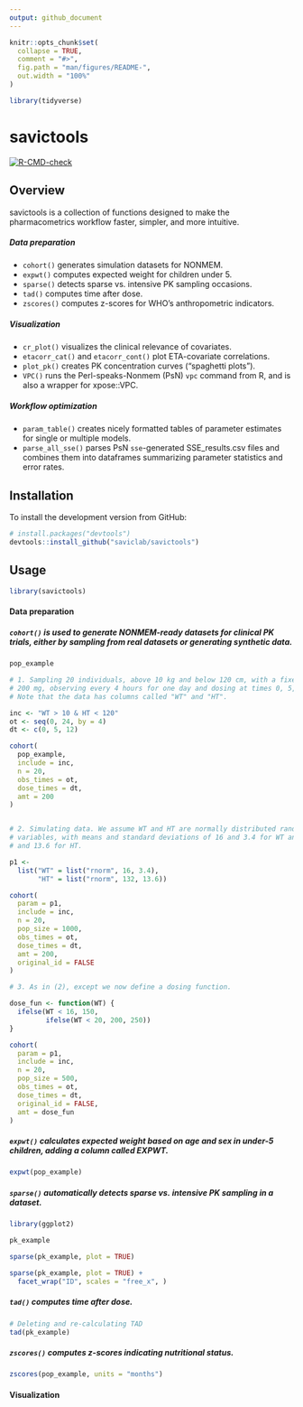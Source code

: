 ```yaml
---
output: github_document
---
```


<!-- README.md is generated from README.Rmd. Please edit that file -->

```r
knitr::opts_chunk$set(
  collapse = TRUE,
  comment = "#>",
  fig.path = "man/figures/README-",
  out.width = "100%"
)

library(tidyverse)
```

# savictools

<!-- badges: start -->
[![R-CMD-check](https://github.com/saviclab/savictools/workflows/R-CMD-check/badge.svg)](https://github.com/saviclab/savictools/actions)
<!-- badges: end -->

## Overview
savictools is a collection of functions designed to make the pharmacometrics 
workflow faster, simpler, and more intuitive.

##### Data preparation
- `cohort()` generates simulation datasets for NONMEM.
- `expwt()` computes expected weight for children under 5.
- `sparse()` detects sparse vs. intensive PK sampling occasions.
- `tad()` computes time after dose.
- `zscores()` computes z-scores for WHO's anthropometric indicators.

##### Visualization
- `cr_plot()` visualizes the clinical relevance of covariates.
- `etacorr_cat()` and `etacorr_cont()` plot ETA-covariate correlations.
- `plot_pk()` creates PK concentration curves ("spaghetti plots").
- `VPC()` runs the Perl-speaks-Nonmem (PsN) `vpc` command from R, and is also a wrapper for xpose::VPC.

##### Workflow optimization
- `param_table()` creates nicely formatted tables of parameter estimates for single or multiple models.
- `parse_all_sse()` parses PsN `sse`-generated SSE_results.csv files and combines them into dataframes summarizing parameter statistics and error rates.


## Installation
To install the development version from GitHub:
``` r
# install.packages("devtools")
devtools::install_github("saviclab/savictools")
```

## Usage
```r
library(savictools)
```


#### Data preparation

##### `cohort()` is used to generate NONMEM-ready datasets for clinical PK trials, either by sampling from real datasets or generating synthetic data.
```r

pop_example

# 1. Sampling 20 individuals, above 10 kg and below 120 cm, with a fixed dose of
# 200 mg, observing every 4 hours for one day and dosing at times 0, 5, and 12.
# Note that the data has columns called "WT" and "HT".

inc <- "WT > 10 & HT < 120"
ot <- seq(0, 24, by = 4)
dt <- c(0, 5, 12)

cohort(
  pop_example,
  include = inc,
  n = 20,
  obs_times = ot,
  dose_times = dt,
  amt = 200
)


# 2. Simulating data. We assume WT and HT are normally distributed random
# variables, with means and standard deviations of 16 and 3.4 for WT and 132
# and 13.6 for HT.

p1 <-
  list("WT" = list("rnorm", 16, 3.4),
       "HT" = list("rnorm", 132, 13.6))

cohort(
  param = p1,
  include = inc,
  n = 20,
  pop_size = 1000,
  obs_times = ot,
  dose_times = dt,
  amt = 200,
  original_id = FALSE
)

# 3. As in (2), except we now define a dosing function.

dose_fun <- function(WT) {
  ifelse(WT < 16, 150,
         ifelse(WT < 20, 200, 250))
}

cohort(
  param = p1,
  include = inc,
  n = 20,
  pop_size = 500,
  obs_times = ot,
  dose_times = dt,
  original_id = FALSE,
  amt = dose_fun
)
```

##### `expwt()` calculates expected weight based on age and sex in under-5 children, adding a column called EXPWT.

```r
expwt(pop_example)
```


##### `sparse()` automatically detects sparse vs. intensive PK sampling in a dataset.

```r
library(ggplot2)

pk_example

sparse(pk_example, plot = TRUE)

sparse(pk_example, plot = TRUE) + 
  facet_wrap("ID", scales = "free_x", )
```

##### `tad()` computes time after dose.

```r
# Deleting and re-calculating TAD
tad(pk_example)
```

##### `zscores()` computes z-scores indicating nutritional status.

```r
zscores(pop_example, units = "months")
```


#### Visualization
